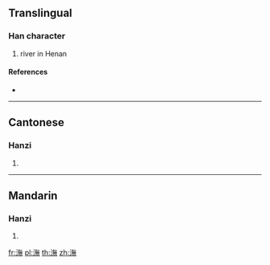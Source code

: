==Translingual==

===Han character===
{{Han char|rn=85|rad=水|as=12|sn=15|four=38131|canj=EOTF}}

# river in Henan

====References====
* {{Han ref|kx=0649.010|dkj=18232|dj=1058.240|hdz=31742.100|uh=6F55|ud=28501|bh=E64B|bd=58955}}

----

==Cantonese==

===Hanzi===
{{yue-hanzi|jyut=|y=mou5}}

# {{defn|lang=yue|sort=水12}}

----

==Mandarin==

===Hanzi===
{{cmn-hanzi|pin=[[wǔ]] ([[wu3]])|wg=wu<sup>3</sup>}}

# {{defn|lang=cmn|sort=水12}}

[[fr:潕]]
[[pl:潕]]
[[th:潕]]
[[zh:潕]]